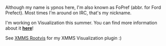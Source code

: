 Although my name is ypnos here, I'm also known as FoPref (abbr. for Ford Prefect). Most times I'm around on IRC, that's my nickname.

I'm working on Visualization this summer. You can find more information about it '''[[Summer_of_Code_2007/Visualization|here]]'''!

See [http://fopref.meinungsverstaerker.de/xmms-rootvis XMMS Rootvis] for my XMMS Visualization plugin :)